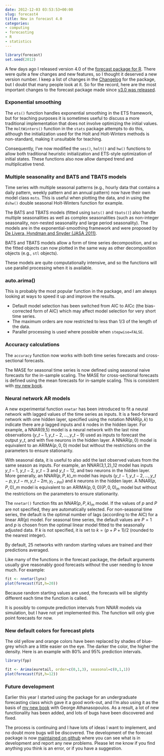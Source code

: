 ```yaml
---
date: 2012-12-03 03:53:53+00:00
slug: forecast4
title: New in forecast 4.0
categories:
- computing
- forecasting
- R
- statistics
---
```


```r
library(forecast)
set.seed(2012)
```

A few days ago I released version 4.0 of the [forecast package for R](http://cran.r-project.org/web/packages/forecast/). There were quite a few changes and new features, so I thought it deserved a new version number. I keep a list of changes in the [Changelog](https://cran.r-project.org/web/packages/forecast/news/news.html) for the package, but I doubt that many people look at it. So for the record, here are the most important changes to the forecast package made since [v3.0 was released](https://robjhyndman.com/hyndsight/forecast3/).<!-- more -->

### Exponential smoothing

The `ets()` function handles exponential smoothing in the ETS framework, but for teaching purposes it is sometimes useful to discuss a more traditional implementation that does not involve optimizing the initial values. The `HoltWinters()` function in the `stats` package attempts to do this, although the initialization used for the Holt and Holt-Winters methods is non-standard, making it unsuitable for teaching.

Consequently, I've now modified the `ses()`, `holt()` and `hw()` functions to allow both traditional heuristic initialization and ETS-style optimization of initial states. These functions also now allow damped trend and multiplicative trend.

### Multiple seasonality and BATS and TBATS models

Time series with multiple seasonal patterns (e.g., hourly data that contains a daily pattern, weekly pattern and an annual pattern) now have their own model class `msts`. This is useful when plotting the data, and in using the `dshw()` double seasonal Holt-Winters function for example.

The BATS and TBATS models (fitted using `bats()` and `tbats()`) also handle multiple seasonalities as well as complex seasonalities (such as non-integer seasonality, non-nested seasonality and large period seasonality). The models are in the exponential-smoothing framework and were proposed by [De Livera, Hyndman and Snyder (JASA 2011)](/publications/complex-seasonality/).

BATS and TBATS models allow a form of time series decomposition, and so the fitted objects can now plotted in the same way as other decomposition objects (e.g., `stl` objects).

These models are quite computationally intensive, and so the functions will use parallel processing when it is available.

### auto.arima()

This is probably the most popular function in the package, and I am always looking at ways to speed it up and improve the results.

  * Default model selection has been switched from AIC to AICc (the bias-corrected form of AIC) which may affect model selection for very short time series.
  * The maximum orders are now restricted to less than 1/3 of the length of the data.
  * Parallel processing is used where possible when `stepwise=FALSE`.

### Accuracy calculations

The `accuracy` function now works with both time series forecasts and cross-sectional forecasts.

The MASE for seasonal time series is now defined using seasonal naive forecasts for the in-sample scaling. The MASE for cross-sectional forecasts is defined using the mean forecasts for in-sample scaling. This is consistent with [my new book](https://otexts.com/fpp2/accuracy.html).

### Neural network AR models

A new experimental function `nnetar` has been introduced to fit a neural network with lagged values of the time series as inputs. It is a feed-forward network with one hidden layer, specified using the notation NNAR($p,k$) to indicate there are $p$ lagged inputs and $k$ nodes in the hidden layer. For example, a NNAR(9,5) model is a neural network with the last nine observations $(y\_{t-1},y\_{t-2},\dots,y\_{t-9}$) used as inputs to forecast the output $y\_t$, and with five neurons in the hidden layer. A NNAR($p,0$) model is equivalent to an ARIMA($p,0,0$) model but without the restrictions on the parameters to ensure stationarity.

With seasonal data, it is useful to also add the last observed values from the same season as inputs. For example, an NNAR(3,1,2)$\_{12}$ model has inputs $y\_{t-1}$, $y\_{t-2}$, $y\_{t-3}$ and $y\_{t-12}$, and two neurons in the hidden layer. More generally, an NNAR($p,P,k$)$\_m$ model has inputs $(y\_{t-1},y\_{t-2},\dots,y\_{t-p},y\_{t-m},y\_{t-2m},y_{t-Pm})$ and $k$ neurons in the hidden layer. A NNAR($p,P,0$)$\_m$ model is equivalent to an ARIMA($p,0,0$)($P,0,0$)$_m$ model but without the restrictions on the parameters to ensure stationarity.

The `nnetar()` function fits an NNAR($p,P,k$)$_m$ model. If the values of $p$ and $P$ are not specified, they are automatically selected. For non-seasonal time series, the default is the optimal number of lags (according to the AIC) for a linear AR($p$) model. For seasonal time series, the default values are $P=1$ and $p$ is chosen from the optimal linear model fitted to the seasonally adjusted data. If $k$ is not specified, it is set to $k=(p+P+1)/2$ (rounded to the nearest integer).

By default, 25 networks with random starting values are trained and their predictions averaged.

Like many of the functions in the forecast package, the default arguments usually give reasonably good forecasts without the user needing to know much. For example:

```r
fit <- nnetar(lynx)
plot(forecast(fit,h=20))
```

Because random starting values are used, the forecasts will be slightly different each time the function is called.

It is possibly to compute prediction intervals from NNAR models via simulation, but I have not yet implemented this. The function will only give point forecasts for now.

### New default colors for forecast plots

The old yellow and orange colors have been replaced by shades of blue-grey which are a little easier on the eye. The darker the color, the higher the density. Here is an example with 80% and 95% prediction intervals.

```r
library(fpp)
```

```r
fit <- Arima(euretail, order=c(0,1,3), seasonal=c(0,1,1))
plot(forecast(fit,h=12))
```

### Future development

Earlier this year I started using the package for an undergraduate forecasting class which gave it a good work-out, and I'm also using it as the basis of [my new book](http://otexts.org/fpp/) with George Athanasopoulos. As a result, a lot of new functionality has been added, and lots of bugs have been discovered and fixed.

The process is continuing and I have lots of ideas I want to implement, and no doubt more bugs will be discovered. The development of the forecast package is now [maintained on github](http://github.com/robjhyndman/forecast) where you can see what is in development and report any new problems. Please let me know if you find anything you think is an error, or if you have a suggestion.
